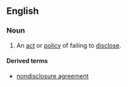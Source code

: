 ==English==
===Noun===
{{en-noun}}
# An [[act]] or [[policy]] of failing to [[disclose]].

====Derived terms====
*[[nondisclosure agreement]]